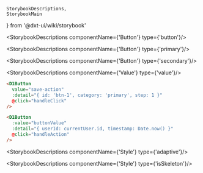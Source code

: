     StorybookDescriptions,
    StorybookMain
} from '@dxt-ui/wiki/storybook'


[//]: # (:documentation-import [!] System label / Системная метка)
[//]: # (:documentation-import [!] System label / Системная метка)

<Meta of={Button}/>
<StorybookMain
    name={ButtonWikiStorybook.getName()}
    description={ButtonWikiStorybook.getDescription()}
    story={Button.Button}
/>

[//]: # (:documentation-body [!] System label / Системная метка)

<StorybookDescriptions componentName={'Button'} type={'button'}/>
<Canvas of={Button.ButtonBasic}/>

<StorybookDescriptions componentName={'Button'} type={'primary'}/>
<Canvas of={Button.ButtonPrimary}/>

<StorybookDescriptions componentName={'Button'} type={'secondary'}/>
<Canvas of={Button.ButtonSecondary}/>

<StorybookDescriptions componentName={'Value'} type={'value'}/>

```html
<D1Button
  value="save-action"
  :detail="{ id: 'btn-1', category: 'primary', step: 1 }"
  @click="handleClick"
/>

<D1Button
  :value="buttonValue"
  :detail="{ userId: currentUser.id, timestamp: Date.now() }"
  @click="handleAction"
/>
```

<StorybookDescriptions componentName={'Style'} type={'adaptive'}/>
<Canvas of={Button.ButtonAdaptive}/>

<StorybookDescriptions componentName={'Style'} type={'isSkeleton'}/>
<Canvas of={Button.ButtonSkeleton}/>
    
[//]: # (:documentation-body [!] System label / Системная метка)

[//]: # (:documentation-events [!] System label / Системная метка)
[//]: # (:documentation-events [!] System label / Системная метка)

[//]: # (:documentation-expose [!] System label / Системная метка)
[//]: # (:documentation-expose [!] System label / Системная метка)

[//]: # (:documentation-slots [!] System label / Системная метка)
[//]: # (:documentation-slots [!] System label / Системная метка)

